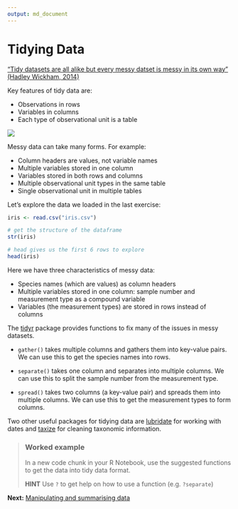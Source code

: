 ```yaml
---
output: md_document
---
```

# Tidying Data

[“Tidy datasets are all alike but every messy datset is messy in its own way” (Hadley Wickham, 2014)](http://vita.had.co.nz/papers/tidy-data.html)

Key features of tidy data are:

- Observations in rows
- Variables in columns
- Each type of observational unit is a table

![](./assets/tidy_data.png)

Messy data can take many forms. For example:

- Column headers are values, not variable names
- Multiple variables stored in one column
- Variables stored in both rows and columns
- Multiple observational unit types in the same table
- Single observational unit in multiple tables

Let's explore the data we loaded in the last exercise:
```r
iris <- read.csv("iris.csv")
```

```r
# get the structure of the dataframe
str(iris)

# head gives us the first 6 rows to explore 
head(iris)
```

Here we have three characteristics of messy data:

- Species names (which are values) as column headers
- Multiple variables stored in one column: sample number and measurement type as a compound variable
- Variables (the measurement types) are stored in rows instead of columns

The [tidyr](https://blog.rstudio.org/2014/07/22/introducing-tidyr/) package provides functions to fix many of the issues in messy datasets. 

- `gather()` takes multiple columns and gathers them into key-value pairs. We can use this to get the species names into rows.

- `separate()` takes one column and separates into multiple columns. We can use this to split the sample number from the measurement type. 

- `spread()` takes two columns (a key-value pair) and spreads them into multiple columns. We can use this to get the measurement types to form columns.

Two other useful packages for tidying data are [lubridate](https://cran.r-project.org/web/packages/lubridate/lubridate.pdf) for working with dates and [taxize](https://ropensci.org/tutorials/taxize_tutorial.html) for cleaning taxonomic information.

> ### Worked example
>
> In a new code chunk in your R Notebook, use the suggested functions to get the data into tidy data format. 
>
> **HINT** Use `?` to get help on how to use a function (e.g. `?separate`)

**Next:** [Manipulating and summarising data](./summarising_data.md)